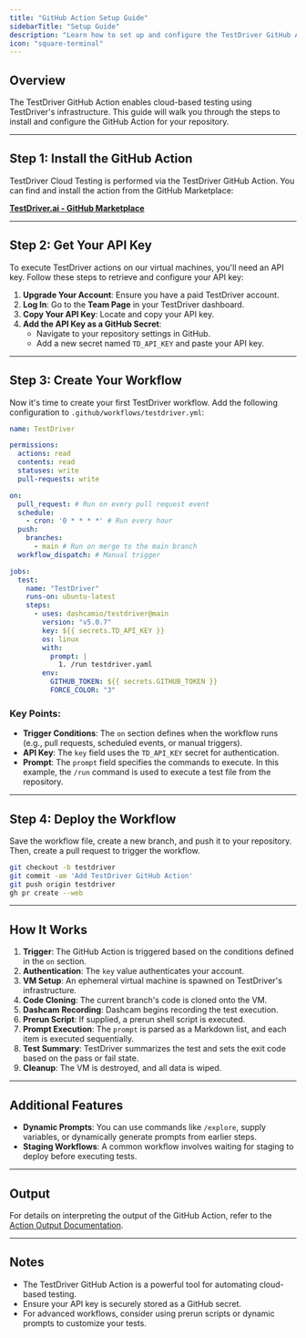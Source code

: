 ```yaml
---
title: "GitHub Action Setup Guide"
sidebarTitle: "Setup Guide"
description: "Learn how to set up and configure the TestDriver GitHub Action for automated cloud-based testing in your CI/CD workflows."
icon: "square-terminal"
---
```


## Overview
The TestDriver GitHub Action enables cloud-based testing using TestDriver's infrastructure. This guide will walk you through the steps to install and configure the GitHub Action for your repository.

---

## Step 1: Install the GitHub Action
TestDriver Cloud Testing is performed via the TestDriver GitHub Action. You can find and install the action from the GitHub Marketplace:

[**TestDriver.ai - GitHub Marketplace**](https://github.com/marketplace/actions/testdriver-ai)

---

## Step 2: Get Your API Key
To execute TestDriver actions on our virtual machines, you'll need an API key. Follow these steps to retrieve and configure your API key:

1. **Upgrade Your Account**: Ensure you have a paid TestDriver account.
2. **Log In**: Go to the **Team Page** in your TestDriver dashboard.
3. **Copy Your API Key**: Locate and copy your API key.
4. **Add the API Key as a GitHub Secret**:
   - Navigate to your repository settings in GitHub.
   - Add a new secret named `TD_API_KEY` and paste your API key.

---

## Step 3: Create Your Workflow
Now it's time to create your first TestDriver workflow. Add the following configuration to `.github/workflows/testdriver.yml`:

```yaml
name: TestDriver

permissions:
  actions: read
  contents: read
  statuses: write
  pull-requests: write

on:
  pull_request: # Run on every pull request event
  schedule:
    - cron: '0 * * * *' # Run every hour
  push:
    branches:
      - main # Run on merge to the main branch
  workflow_dispatch: # Manual trigger

jobs:
  test:
    name: "TestDriver"
    runs-on: ubuntu-latest
    steps:
      - uses: dashcamio/testdriver@main
        version: "v5.0.7"
        key: ${{ secrets.TD_API_KEY }}
        os: linux
        with:
          prompt: |
            1. /run testdriver.yaml
        env:
          GITHUB_TOKEN: ${{ secrets.GITHUB_TOKEN }}
          FORCE_COLOR: "3"
```

### Key Points:
- **Trigger Conditions**: The `on` section defines when the workflow runs (e.g., pull requests, scheduled events, or manual triggers).
- **API Key**: The `key` field uses the `TD_API_KEY` secret for authentication.
- **Prompt**: The `prompt` field specifies the commands to execute. In this example, the `/run` command is used to execute a test file from the repository.

---

## Step 4: Deploy the Workflow
Save the workflow file, create a new branch, and push it to your repository. Then, create a pull request to trigger the workflow.

```bash
git checkout -b testdriver
git commit -am 'Add TestDriver GitHub Action'
git push origin testdriver
gh pr create --web
```

---

## How It Works
1. **Trigger**: The GitHub Action is triggered based on the conditions defined in the `on` section.
2. **Authentication**: The `key` value authenticates your account.
3. **VM Setup**: An ephemeral virtual machine is spawned on TestDriver's infrastructure.
4. **Code Cloning**: The current branch's code is cloned onto the VM.
5. **Dashcam Recording**: Dashcam begins recording the test execution.
6. **Prerun Script**: If supplied, a prerun shell script is executed.
7. **Prompt Execution**: The `prompt` is parsed as a Markdown list, and each item is executed sequentially.
8. **Test Summary**: TestDriver summarizes the test and sets the exit code based on the pass or fail state.
9. **Cleanup**: The VM is destroyed, and all data is wiped.

---

## Additional Features
- **Dynamic Prompts**: You can use commands like `/explore`, supply variables, or dynamically generate prompts from earlier steps.
- **Staging Workflows**: A common workflow involves waiting for staging to deploy before executing tests.

---

## Output
For details on interpreting the output of the GitHub Action, refer to the [Action Output Documentation](action/output).

---

## Notes
- The TestDriver GitHub Action is a powerful tool for automating cloud-based testing.
- Ensure your API key is securely stored as a GitHub secret.
- For advanced workflows, consider using prerun scripts or dynamic prompts to customize your tests.
